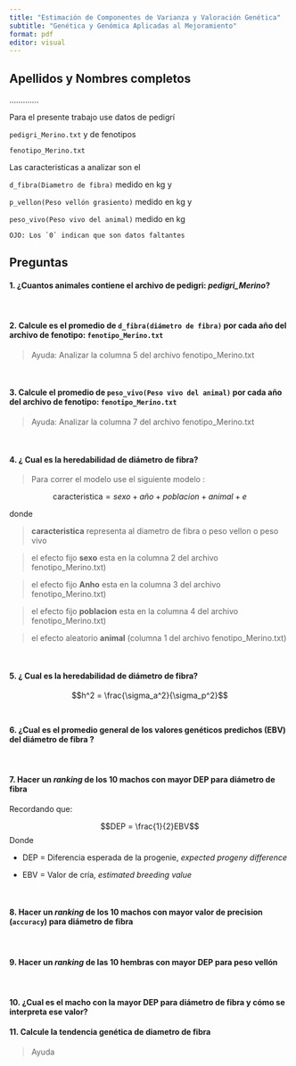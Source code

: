 ```yaml
---
title: "Estimación de Componentes de Varianza y Valoración Genética"
subtitle: "Genética y Genómica Aplicadas al Mejoramiento"
format: pdf
editor: visual
---
```


## Apellidos y Nombres completos

.............

Para el presente trabajo use datos de pedigrí

`pedigri_Merino.txt` y de fenotipos

`fenotipo_Merino.txt`

Las caracteristicas a analizar son el

`d_fibra(Diametro de fibra)` medido en kg y

`p_vellon(Peso vellón grasiento)` medido en kg y

`peso_vivo(Peso vivo del animal)` medido en kg

    OJO: Los `0` indican que son datos faltantes

## Preguntas

#### 1. ¿Cuantos animales contiene el archivo de pedigri: *pedigri_Merino*?

\

#### 2. Calcule es el promedio de `d_fibra(diámetro de fibra)` por cada año del archivo de fenotipo: `fenotipo_Merino.txt`

> Ayuda: Analizar la columna 5 del archivo fenotipo_Merino.txt

\

#### 3. Calcule el promedio de `peso_vivo(Peso vivo del animal)` por cada año del archivo de fenotipo: `fenotipo_Merino.txt`

> Ayuda: Analizar la columna 7 del archivo fenotipo_Merino.txt

\

#### 4. ¿ Cual es la heredabilidad de diámetro de fibra?

> Para correr el modelo use el siguiente modelo :

$$\text{caracteristica} = sexo + año + poblacion + animal + e$$

donde

> **caracteristica** representa al diametro de fibra o peso vellon o peso vivo

> el efecto fijo **sexo** esta en la columna 2 del archivo fenotipo_Merino.txt)

> el efecto fijo **Anho** esta en la columna 3 del archivo fenotipo_Merino.txt)

> el efecto fijo **poblacion** esta en la columna 4 del archivo fenotipo_Merino.txt)

> el efecto aleatorio **animal** (columna 1 del archivo fenotipo_Merino.txt)

 

#### 5. ¿ Cual es la heredabilidad de diámetro de fibra?

$$h^2 = \frac{\sigma_a^2}{\sigma_p^2}$$\

#### 6. ¿Cual es el promedio general de los valores genéticos predichos (EBV) del diámetro de fibra ?

<!-- <center> -->

<!-- ![](indiv.png){width=60%} -->

<!-- </center> -->

\

#### 7. Hacer un *ranking* de los 10 machos con mayor DEP para diámetro de fibra

Recordando que:

$$DEP = \frac{1}{2}EBV$$ Donde

-   DEP = Diferencia esperada de la progenie, *expected progeny difference*

-   EBV = Valor de cría, *estimated breeding value*

\

#### 8. Hacer un *ranking* de los 10 machos con mayor valor de precision (`accuracy`) para diámetro de fibra

\

#### 9. Hacer un *ranking* de las 10 hembras con mayor DEP para peso vellón

\

#### 10. ¿Cual es el macho con la mayor DEP para diámetro de fibra y cómo se interpreta ese valor?


#### 11. Calcule la tendencia genética de diametro de fibra


> Ayuda



\

<!-- > Plazo de entrega 11:59pm del 29-09-2024 -->

<!-- > Presentar muestra de código que ha usado o una captura de pantalla que muestre el análisis que ha realizado por cada pregunta. -->

<!-- > Subir el archivo pdf al aula virtual del ClassRoom -->

<!-- > Poner su apellido en el archivo pdf -->
